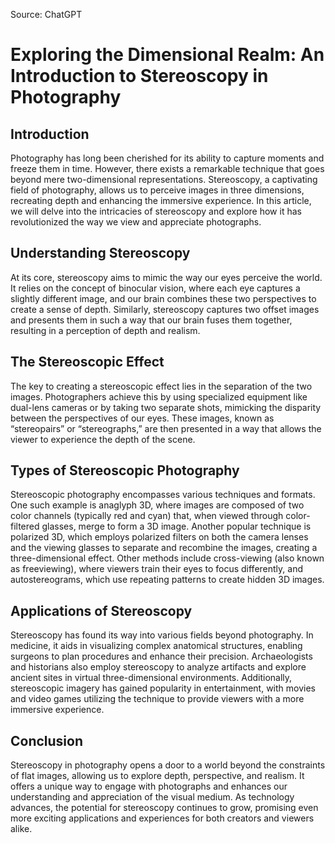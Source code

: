 Source: ChatGPT

# Exploring the Dimensional Realm: An Introduction to Stereoscopy in Photography

## Introduction
Photography has long been cherished for its ability to capture moments and freeze them in time. However, there exists a remarkable technique that goes beyond mere two-dimensional representations. Stereoscopy, a captivating field of photography, allows us to perceive images in three dimensions, recreating depth and enhancing the immersive experience. In this article, we will delve into the intricacies of stereoscopy and explore how it has revolutionized the way we view and appreciate photographs.

## Understanding Stereoscopy
At its core, stereoscopy aims to mimic the way our eyes perceive the world. It relies on the concept of binocular vision, where each eye captures a slightly different image, and our brain combines these two perspectives to create a sense of depth. Similarly, stereoscopy captures two offset images and presents them in such a way that our brain fuses them together, resulting in a perception of depth and realism.

## The Stereoscopic Effect
The key to creating a stereoscopic effect lies in the separation of the two images. Photographers achieve this by using specialized equipment like dual-lens cameras or by taking two separate shots, mimicking the disparity between the perspectives of our eyes. These images, known as "stereopairs" or "stereographs," are then presented in a way that allows the viewer to experience the depth of the scene.

## Types of Stereoscopic Photography
Stereoscopic photography encompasses various techniques and formats. One such example is anaglyph 3D, where images are composed of two color channels (typically red and cyan) that, when viewed through color-filtered glasses, merge to form a 3D image. Another popular technique is polarized 3D, which employs polarized filters on both the camera lenses and the viewing glasses to separate and recombine the images, creating a three-dimensional effect. Other methods include cross-viewing (also known as freeviewing), where viewers train their eyes to focus differently, and autostereograms, which use repeating patterns to create hidden 3D images.

## Applications of Stereoscopy
Stereoscopy has found its way into various fields beyond photography. In medicine, it aids in visualizing complex anatomical structures, enabling surgeons to plan procedures and enhance their precision. Archaeologists and historians also employ stereoscopy to analyze artifacts and explore ancient sites in virtual three-dimensional environments. Additionally, stereoscopic imagery has gained popularity in entertainment, with movies and video games utilizing the technique to provide viewers with a more immersive experience.

## Conclusion
Stereoscopy in photography opens a door to a world beyond the constraints of flat images, allowing us to explore depth, perspective, and realism. It offers a unique way to engage with photographs and enhances our understanding and appreciation of the visual medium. As technology advances, the potential for stereoscopy continues to grow, promising even more exciting applications and experiences for both creators and viewers alike.
